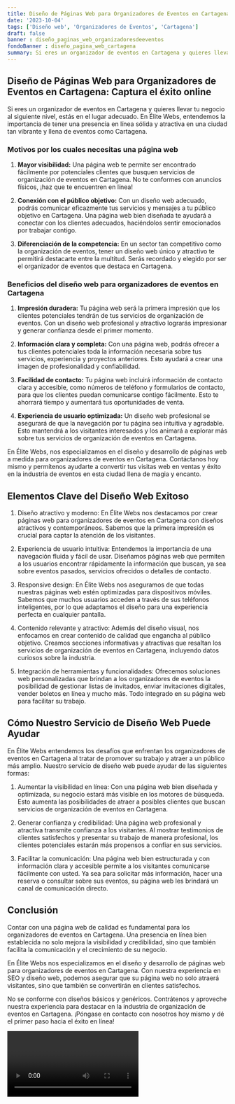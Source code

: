 ```yaml
---
title: Diseño de Páginas Web para Organizadores de Eventos en Cartagena
date: '2023-10-04'
tags: ['Diseño web', 'Organizadores de Eventos', 'Cartagena']
draft: false
banner : diseño_paginas_web_organizadoresdeeventos
fondoBanner : diseño_pagina_web_cartagena
summary: Si eres un organizador de eventos en Cartagena y quieres llevar tu negocio al siguiente nivel, estás en el lugar adecuado. En Élite Webs, entendemos la importancia de tener una presencia en línea sólida y atractiva en una ciudad tan vibrante y llena de eventos como Cartagena.
---
```


## Diseño de Páginas Web para Organizadores de Eventos en Cartagena: Captura el éxito online

Si eres un organizador de eventos en Cartagena y quieres llevar tu negocio al siguiente nivel, estás en el lugar adecuado. En Élite Webs, entendemos la importancia de tener una presencia en línea sólida y atractiva en una ciudad tan vibrante y llena de eventos como Cartagena.

### Motivos por los cuales necesitas una página web

1. **Mayor visibilidad:** Una página web te permite ser encontrado fácilmente por potenciales clientes que busquen servicios de organización de eventos en Cartagena. No te conformes con anuncios físicos, ¡haz que te encuentren en línea!

2. **Conexión con el público objetivo:** Con un diseño web adecuado, podrás comunicar eficazmente tus servicios y mensajes a tu público objetivo en Cartagena. Una página web bien diseñada te ayudará a conectar con los clientes adecuados, haciéndolos sentir emocionados por trabajar contigo.

3. **Diferenciación de la competencia:** En un sector tan competitivo como la organización de eventos, tener un diseño web único y atractivo te permitirá destacarte entre la multitud. Serás recordado y elegido por ser el organizador de eventos que destaca en Cartagena.

### Beneficios del diseño web para organizadores de eventos en Cartagena

1. **Impresión duradera:** Tu página web será la primera impresión que los clientes potenciales tendrán de tus servicios de organización de eventos. Con un diseño web profesional y atractivo lograrás impresionar y generar confianza desde el primer momento.

2. **Información clara y completa:** Con una página web, podrás ofrecer a tus clientes potenciales toda la información necesaria sobre tus servicios, experiencia y proyectos anteriores. Esto ayudará a crear una imagen de profesionalidad y confiabilidad.

3. **Facilidad de contacto:** Tu página web incluirá información de contacto clara y accesible, como números de teléfono y formularios de contacto, para que los clientes puedan comunicarse contigo fácilmente. Esto te ahorrará tiempo y aumentará tus oportunidades de venta.

4. **Experiencia de usuario optimizada:** Un diseño web profesional se asegurará de que la navegación por tu página sea intuitiva y agradable. Esto mantendrá a los visitantes interesados y los animará a explorar más sobre tus servicios de organización de eventos en Cartagena.

En Élite Webs, nos especializamos en el diseño y desarrollo de páginas web a medida para organizadores de eventos en Cartagena. Contáctanos hoy mismo y permítenos ayudarte a convertir tus visitas web en ventas y éxito en la industria de eventos en esta ciudad llena de magia y encanto.

<GifSeo />

<Cta />

## Elementos Clave del Diseño Web Exitoso

1. Diseño atractivo y moderno: En Élite Webs nos destacamos por crear páginas web para organizadores de eventos en Cartagena con diseños atractivos y contemporáneos. Sabemos que la primera impresión es crucial para captar la atención de los visitantes.

2. Experiencia de usuario intuitiva: Entendemos la importancia de una navegación fluida y fácil de usar. Diseñamos páginas web que permiten a los usuarios encontrar rápidamente la información que buscan, ya sea sobre eventos pasados, servicios ofrecidos o detalles de contacto.

3. Responsive design: En Élite Webs nos aseguramos de que todas nuestras páginas web estén optimizadas para dispositivos móviles. Sabemos que muchos usuarios acceden a través de sus teléfonos inteligentes, por lo que adaptamos el diseño para una experiencia perfecta en cualquier pantalla.

4. Contenido relevante y atractivo: Además del diseño visual, nos enfocamos en crear contenido de calidad que engancha al público objetivo. Creamos secciones informativas y atractivas que resaltan los servicios de organización de eventos en Cartagena, incluyendo datos curiosos sobre la industria.

5. Integración de herramientas y funcionalidades: Ofrecemos soluciones web personalizadas que brindan a los organizadores de eventos la posibilidad de gestionar listas de invitados, enviar invitaciones digitales, vender boletos en línea y mucho más. Todo integrado en su página web para facilitar su trabajo.

## Cómo Nuestro Servicio de Diseño Web Puede Ayudar

En Élite Webs entendemos los desafíos que enfrentan los organizadores de eventos en Cartagena al tratar de promover su trabajo y atraer a un público más amplio. Nuestro servicio de diseño web puede ayudar de las siguientes formas:

1. Aumentar la visibilidad en línea: Con una página web bien diseñada y optimizada, su negocio estará más visible en los motores de búsqueda. Esto aumenta las posibilidades de atraer a posibles clientes que buscan servicios de organización de eventos en Cartagena.

2. Generar confianza y credibilidad: Una página web profesional y atractiva transmite confianza a los visitantes. Al mostrar testimonios de clientes satisfechos y presentar su trabajo de manera profesional, los clientes potenciales estarán más propensos a confiar en sus servicios.

3. Facilitar la comunicación: Una página web bien estructurada y con información clara y accesible permite a los visitantes comunicarse fácilmente con usted. Ya sea para solicitar más información, hacer una reserva o consultar sobre sus eventos, su página web les brindará un canal de comunicación directo.

## Conclusión

Contar con una página web de calidad es fundamental para los organizadores de eventos en Cartagena. Una presencia en línea bien establecida no solo mejora la visibilidad y credibilidad, sino que también facilita la comunicación y el crecimiento de su negocio.

En Élite Webs nos especializamos en el diseño y desarrollo de páginas web para organizadores de eventos en Cartagena. Con nuestra experiencia en SEO y diseño web, podemos asegurar que su página web no solo atraerá visitantes, sino que también se convertirán en clientes satisfechos.

No se conforme con diseños básicos y genéricos. Contrátenos y aproveche nuestra experiencia para destacar en la industria de organización de eventos en Cartagena. ¡Póngase en contacto con nosotros hoy mismo y dé el primer paso hacia el éxito en línea!

<Video />

<CtaBot job='Organizadores de Eventos' city='Cartagena'/>

<Gmaps query='Cartagena+españa+maps' />